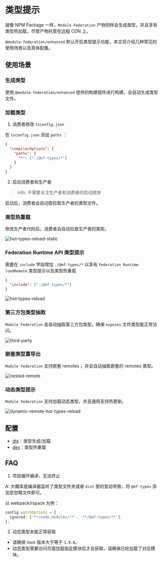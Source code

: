 # 类型提示

就像 NPM Package 一样，`Module Federation` 产物同样会生成类型，并且享有类型热加载，尽管产物托管在远程 CDN 上。

`@module-federation/enhanced` 默认开启类型提示功能，本文将介绍几种常见的使用场景以及具体配置。

## 使用场景

### 生成类型

使用 `@module-federation/enhanced` 提供的构建插件进行构建，会自动生成类型文件。

### 加载类型

1. 消费者修改 `tsconfig.json`

在 `tsconfig.json` 添加 `paths` ：

```json
{
  "compilerOptions": {
    "paths": {
      "*": ["./@mf-types/*"]
    }
  }
}
```

2. 启动消费者和生产者

> info: 不需要关注生产者和消费者的启动顺序

启动后，消费者会自动取拉取生产者的类型文件。

### 类型热重载

修改生产者代码后，消费者会自动拉取生产者的类型。

![hot-types-reload-static](@public/guide/type-prompt/hot-types-reload-static.gif)

### Federation Runtime API 类型提示

需要在 `include` 字段增加 `./@mf-types/*` 以享有 `Federation Runtime` `loadRemote` 类型提示以及类型热重载

```json title="tsconfig.json"
{
  "include": ["./@mf-types/*"]
}
```

![hot-types-reload](@public/guide/type-prompt/hot-types-reload.gif)

### 第三方包类型抽取

`Module Federation` 会自动抽取第三方包类型，确保 `exposes` 文件类型能正常访问。

![third-party](@public/guide/type-prompt/third-party.jpg)

### 嵌套类型重导出

`Module Federation` 支持嵌套 remotes ，并会自动抽取嵌套的 remotes 类型。

![nested-remote](@public/guide/type-prompt/nested-remote.jpg)

### 动态类型提示

`Module Federation` 支持加载动态类型，并且通用支持热更新。

![dynamic-remote-hot-types-reload](@public/guide/type-prompt/dynamic-remote-hot-types-reload-static.gif)

## 配置

- [dts](../../configure/dts)：类型生成/加载
- [dev](../../configure/dev)：类型热重载

## FAQ

1. 项目循环编译，无法终止

A: 大概率是编译器监听了类型文件夹或者 `dist` 里的变动导致，将 `@mf-types` 添加至忽略文件即可。

以 webpack/rspack 为例：

```ts
config.watchOptions = {
  ignored: ['**/node_modules/**', '**/@mf-types/**'],
};
```

2. 动态类型未能正常获取

* 请确保 `Vmok` 版本大于等于 `1.9.0`。
* 动态类型需要访问页面加载指定模块后才会获取，请确保已经加载了对应模块。
